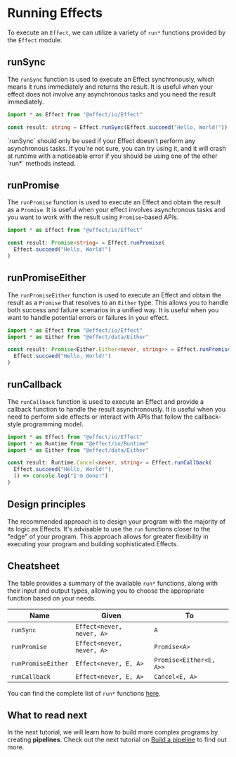 
# Running Effects

To execute an `Effect`, we can utilize a variety of `run*` functions provided by the `Effect` module.

## runSync

The `runSync` function is used to execute an Effect synchronously, which means it runs immediately and returns the result.
It is useful when your effect does not involve any asynchronous tasks and you need the result immediately.

```ts
import * as Effect from "@effect/io/Effect"

const result: string = Effect.runSync(Effect.succeed("Hello, World!"))
```

<Callout type="warning">
  `runSync` should only be used if your Effect doesn't perform any asynchronous
  tasks. If you're not sure, you can try using it, and it will crash at runtime
  with a noticeable error if you should be using one of the other `run*` methods
  instead.
</Callout>

## runPromise

The `runPromise` function is used to execute an Effect and obtain the result as a `Promise`.
It is useful when your effect involves asynchronous tasks and you want to work with the result using `Promise`-based APIs.

```ts
import * as Effect from "@effect/io/Effect"

const result: Promise<string> = Effect.runPromise(
  Effect.succeed("Hello, World!")
)
```

## runPromiseEither

The `runPromiseEither` function is used to execute an Effect and obtain the result as a `Promise` that resolves to an `Either` type.
This allows you to handle both success and failure scenarios in a unified way.
It is useful when you want to handle potential errors or failures in your effect.

```ts
import * as Effect from "@effect/io/Effect"
import * as Either from "@effect/data/Either"

const result: Promise<Either.Either<never, string>> = Effect.runPromiseEither(
  Effect.succeed("Hello, World!")
)
```

## runCallback

The `runCallback` function is used to execute an Effect and provide a callback function to handle the result asynchronously.
It is useful when you need to perform side effects or interact with APIs that follow the callback-style programming model.

```ts
import * as Effect from "@effect/io/Effect"
import * as Runtime from "@effect/io/Runtime"
import * as Either from "@effect/data/Either"

const result: Runtime.Cancel<never, string> = Effect.runCallback(
  Effect.succeed("Hello, World!"),
  () => console.log("I'm done!")
)
```

## Design principles

The recommended approach is to design your program with the majority of its logic as Effects. It's advisable to use the `run` functions closer to the "edge" of your program. This approach allows for greater flexibility in executing your program and building sophisticated Effects.

## Cheatsheet

The table provides a summary of the available `run*` functions, along with their input and output types, allowing you to choose the appropriate function based on your needs.

| **Name**           | **Given**                 | **To**                  |
| ------------------ | ------------------------- | ----------------------- |
| `runSync`          | `Effect<never, never, A>` | `A`                     |
| `runPromise`       | `Effect<never, never, A>` | `Promise<A>`            |
| `runPromiseEither` | `Effect<never, E, A>`     | `Promise<Either<E, A>>` |
| `runCallback`      | `Effect<never, E, A>`     | `Cancel<E, A>`          |

You can find the complete list of `run*` functions [here](https://effect-ts.github.io/io/modules/Effect.ts.html#execution).

## What to read next

In the next tutorial, we will learn how to build more complex programs by creating **pipelines**.
Check out the next tutorial on [Build a pipeline](pipeline) to find out more.
